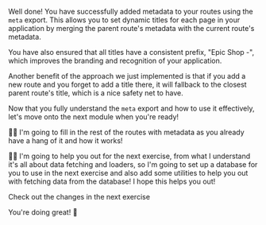 Well done! You have successfully added metadata to your routes using the `meta` export.
This allows you to set dynamic titles for each page in your application by merging
the parent route's metadata with the current route's metadata.

You have also ensured that all titles have a consistent prefix, "Epic Shop -", which
improves the branding and recognition of your application.

Another benefit of the approach we just implemented is that if you add a new route
and you forget to add a title there, it will fallback to the closest parent route's title,
which is a nice safety net to have.

Now that you fully understand the `meta` export and how to use it effectively, let's
move onto the next module when you're ready!

🧝‍♀️ I'm going to fill in the rest of the routes with metadata as you already have a hang of it
and how it works!

🧝‍♀️ I'm going to help you out for the next exercise, from what I understand it's all about
data fetching and loaders, so I'm going to set up a database for you to use in the next exercise
and also add some utilities to help you out with fetching data from the database! I hope
this helps you out!

<NextDiffLink> Check out the changes in the next exercise </NextDiffLink>

You're doing great! 🚀
